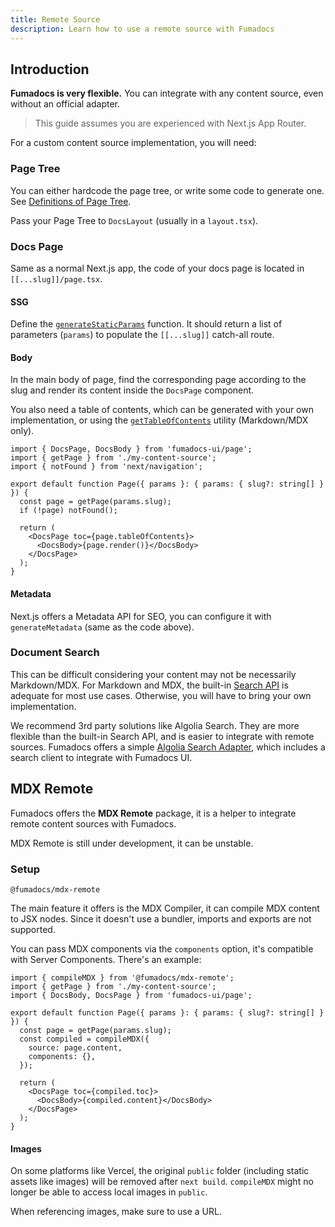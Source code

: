 ```yaml
---
title: Remote Source
description: Learn how to use a remote source with Fumadocs
---
```


## Introduction

**Fumadocs is very flexible.** You can integrate with any content source, even without an official adapter.

> This guide assumes you are experienced with Next.js App Router.

For a custom content source implementation, you will need:

### Page Tree

You can either hardcode the page tree, or write some code to generate one.
See [Definitions of Page Tree](/docs/headless/page-tree).

Pass your Page Tree to `DocsLayout` (usually in a `layout.tsx`).

### Docs Page

Same as a normal Next.js app, the code of your docs page is located in `[[...slug]]/page.tsx`.

#### SSG

Define the [`generateStaticParams`](https://nextjs.org/docs/app/api-reference/functions/generate-static-params) function.
It should return a list of parameters (`params`) to populate the `[[...slug]]` catch-all route.

#### Body

In the main body of page, find the corresponding page according to the slug and render its content inside the `DocsPage` component.

You also need a table of contents, which can be generated with your own implementation, or using the [`getTableOfContents`](/docs/headless/utils/get-toc) utility (Markdown/MDX only).

```tsx
import { DocsPage, DocsBody } from 'fumadocs-ui/page';
import { getPage } from './my-content-source';
import { notFound } from 'next/navigation';

export default function Page({ params }: { params: { slug?: string[] } }) {
  const page = getPage(params.slug);
  if (!page) notFound();

  return (
    <DocsPage toc={page.tableOfContents}>
      <DocsBody>{page.render()}</DocsBody>
    </DocsPage>
  );
}
```

#### Metadata

Next.js offers a Metadata API for SEO, you can configure it with `generateMetadata` (same as the code above).

### Document Search

This can be difficult considering your content may not be necessarily Markdown/MDX.
For Markdown and MDX, the built-in [Search API](/docs/headless/search/orama) is adequate for most use cases.
Otherwise, you will have to bring your own implementation.

We recommend 3rd party solutions like Algolia Search. They are more flexible than the built-in Search API, and is easier to integrate with remote sources.
Fumadocs offers a simple [Algolia Search Adapter](/docs/headless/search/algolia), which includes a search client to integrate with Fumadocs UI.

## MDX Remote

Fumadocs offers the **MDX Remote** package, it is a helper to integrate remote content sources with Fumadocs.

<Callout type="warn" title="Take it on your own risk">
  MDX Remote is still under development, it can be unstable.
</Callout>

### Setup

```package-install
@fumadocs/mdx-remote
```

The main feature it offers is the MDX Compiler, it can compile MDX content to JSX nodes.
Since it doesn't use a bundler, imports and exports are not supported.

You can pass MDX components via the `components` option, it's compatible with Server Components.
There's an example:

```tsx
import { compileMDX } from '@fumadocs/mdx-remote';
import { getPage } from './my-content-source';
import { DocsBody, DocsPage } from 'fumadocs-ui/page';

export default function Page({ params }: { params: { slug?: string[] } }) {
  const page = getPage(params.slug);
  const compiled = compileMDX({
    source: page.content,
    components: {},
  });

  return (
    <DocsPage toc={compiled.toc}>
      <DocsBody>{compiled.content}</DocsBody>
    </DocsPage>
  );
}
```

#### Images

On some platforms like Vercel, the original `public` folder (including static assets like images) will be removed after `next build`.
`compileMDX` might no longer be able to access local images in `public`.

When referencing images, make sure to use a URL.
